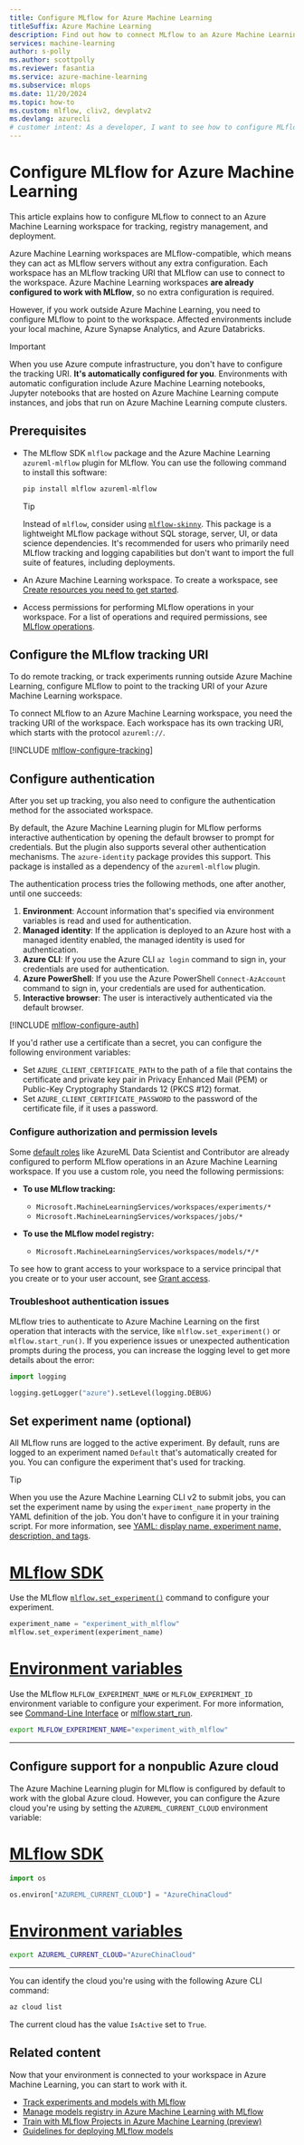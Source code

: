 ```yaml
---
title: Configure MLflow for Azure Machine Learning
titleSuffix: Azure Machine Learning
description: Find out how to connect MLflow to an Azure Machine Learning workspace to log metrics, track artifacts, and deploy models.
services: machine-learning
author: s-polly
ms.author: scottpolly
ms.reviewer: fasantia
ms.service: azure-machine-learning
ms.subservice: mlops
ms.date: 11/20/2024
ms.topic: how-to
ms.custom: mlflow, cliv2, devplatv2
ms.devlang: azurecli
# customer intent: As a developer, I want to see how to configure MLflow so that I can run MLflow training routines in Azure Machine Learning.
---
```


# Configure MLflow for Azure Machine Learning

This article explains how to configure MLflow to connect to an Azure Machine Learning workspace for tracking, registry management, and deployment.

Azure Machine Learning workspaces are MLflow-compatible, which means they can act as MLflow servers without any extra configuration. Each workspace has an MLflow tracking URI that MLflow can use to connect to the workspace. Azure Machine Learning workspaces **are already configured to work with MLflow**, so no extra configuration is required.

However, if you work outside Azure Machine Learning, you need to configure MLflow to point to the workspace. Affected environments include your local machine, Azure Synapse Analytics, and Azure Databricks.

> [!IMPORTANT]
> When you use Azure compute infrastructure, you don't have to configure the tracking URI. **It's automatically configured for you**. Environments with automatic configuration include Azure Machine Learning notebooks, Jupyter notebooks that are hosted on Azure Machine Learning compute instances, and jobs that run on Azure Machine Learning compute clusters.

## Prerequisites

- The MLflow SDK `mlflow` package and the Azure Machine Learning `azureml-mlflow` plugin for MLflow. You can use the following command to install this software:

  ```bash
  pip install mlflow azureml-mlflow
  ```

  > [!TIP]
  > Instead of `mlflow`, consider using [`mlflow-skinny`](https://github.com/mlflow/mlflow/blob/master/skinny/README_SKINNY.md). This package is a lightweight MLflow package without SQL storage, server, UI, or data science dependencies. It's recommended for users who primarily need MLflow tracking and logging capabilities but don't want to import the full suite of features, including deployments.

- An Azure Machine Learning workspace. To create a workspace, see [Create resources you need to get started](quickstart-create-resources.md).

- Access permissions for performing MLflow operations in your workspace. For a list of operations and required permissions, see [MLflow operations](how-to-assign-roles.md#mlflow-operations).

## Configure the MLflow tracking URI

To do remote tracking, or track experiments running outside Azure Machine Learning, configure MLflow to point to the tracking URI of your Azure Machine Learning workspace.

To connect MLflow to an Azure Machine Learning workspace, you need the tracking URI of the workspace. Each workspace has its own tracking URI, which starts with the protocol `azureml://`.

[!INCLUDE [mlflow-configure-tracking](includes/machine-learning-mlflow-configure-tracking.md)]

## Configure authentication

After you set up tracking, you also need to configure the authentication method for the associated workspace.

By default, the Azure Machine Learning plugin for MLflow performs interactive authentication by opening the default browser to prompt for credentials. But the plugin also supports several other authentication mechanisms. The `azure-identity` package provides this support. This package is installed as a dependency of the `azureml-mlflow` plugin.

The authentication process tries the following methods, one after another, until one succeeds:

1. **Environment**: Account information that's specified via environment variables is read and used for authentication.
1. **Managed identity**: If the application is deployed to an Azure host with a managed identity enabled, the managed identity is used for authentication.
1. **Azure CLI**: If you use the Azure CLI `az login` command to sign in, your credentials are used for authentication.
1. **Azure PowerShell**: If you use the Azure PowerShell `Connect-AzAccount` command to sign in, your credentials are used for authentication.
1. **Interactive browser**: The user is interactively authenticated via the default browser.

[!INCLUDE [mlflow-configure-auth](includes/machine-learning-mlflow-configure-auth.md)]

If you'd rather use a certificate than a secret, you can configure the following environment variables:

- Set `AZURE_CLIENT_CERTIFICATE_PATH` to the path of a file that contains the certificate and private key pair in Privacy Enhanced Mail (PEM) or Public-Key Cryptography Standards 12 (PKCS #12) format.
- Set `AZURE_CLIENT_CERTIFICATE_PASSWORD` to the password of the certificate file, if it uses a password.

### Configure authorization and permission levels

Some [default roles](how-to-assign-roles.md#default-roles) like AzureML Data Scientist and Contributor are already configured to perform MLflow operations in an Azure Machine Learning workspace. If you use a custom role, you need the following permissions:

- **To use MLflow tracking:**
  - `Microsoft.MachineLearningServices/workspaces/experiments/*`
  - `Microsoft.MachineLearningServices/workspaces/jobs/*`

- **To use the MLflow model registry:**
  - `Microsoft.MachineLearningServices/workspaces/models/*/*`

To see how to grant access to your workspace to a service principal that you create or to your user account, see [Grant access](/azure/role-based-access-control/quickstart-assign-role-user-portal#grant-access).

### Troubleshoot authentication issues

MLflow tries to authenticate to Azure Machine Learning on the first operation that interacts with the service, like `mlflow.set_experiment()` or `mlflow.start_run()`. If you experience issues or unexpected authentication prompts during the process, you can increase the logging level to get more details about the error:

```python
import logging

logging.getLogger("azure").setLevel(logging.DEBUG)
```

## Set experiment name (optional)

All MLflow runs are logged to the active experiment. By default, runs are logged to an experiment named `Default` that's automatically created for you. You can configure the experiment that's used for tracking.

> [!TIP]
>
> When you use the Azure Machine Learning CLI v2 to submit jobs, you can set the experiment name by using the `experiment_name` property in the YAML definition of the job. You don't have to configure it in your training script. For more information, see [YAML: display name, experiment name, description, and tags](reference-yaml-job-command.md#yaml-display-name-experiment-name-description-and-tags).


# [MLflow SDK](#tab/mlflow)

Use the MLflow [`mlflow.set_experiment()`](https://mlflow.org/docs/latest/python_api/mlflow.html#mlflow.set_experiment) command to configure your experiment.
    
```python
experiment_name = "experiment_with_mlflow"
mlflow.set_experiment(experiment_name)
```

# [Environment variables](#tab/environ)

Use the MLflow `MLFLOW_EXPERIMENT_NAME` or `MLFLOW_EXPERIMENT_ID` environment variable to configure your experiment. For more information, see [Command-Line Interface](https://mlflow.org/docs/latest/cli.html) or [mlflow.start_run](https://mlflow.org/docs/latest/python_api/mlflow.html#mlflow.start_run).

```bash
export MLFLOW_EXPERIMENT_NAME="experiment_with_mlflow"
```

---

## Configure support for a nonpublic Azure cloud

The Azure Machine Learning plugin for MLflow is configured by default to work with the global Azure cloud. However, you can configure the Azure cloud you're using by setting the `AZUREML_CURRENT_CLOUD` environment variable:

# [MLflow SDK](#tab/mlflow)

```python
import os

os.environ["AZUREML_CURRENT_CLOUD"] = "AzureChinaCloud"
```

# [Environment variables](#tab/environ)

```bash
export AZUREML_CURRENT_CLOUD="AzureChinaCloud"
```

---

You can identify the cloud you're using with the following Azure CLI command:

```bash
az cloud list
```

The current cloud has the value `IsActive` set to `True`.

## Related content

Now that your environment is connected to your workspace in Azure Machine Learning, you can start to work with it.

- [Track experiments and models with MLflow](how-to-use-mlflow-cli-runs.md)
- [Manage models registry in Azure Machine Learning with MLflow](how-to-manage-models-mlflow.md)
- [Train with MLflow Projects in Azure Machine Learning (preview)](how-to-train-mlflow-projects.md)
- [Guidelines for deploying MLflow models](how-to-deploy-mlflow-models.md)
